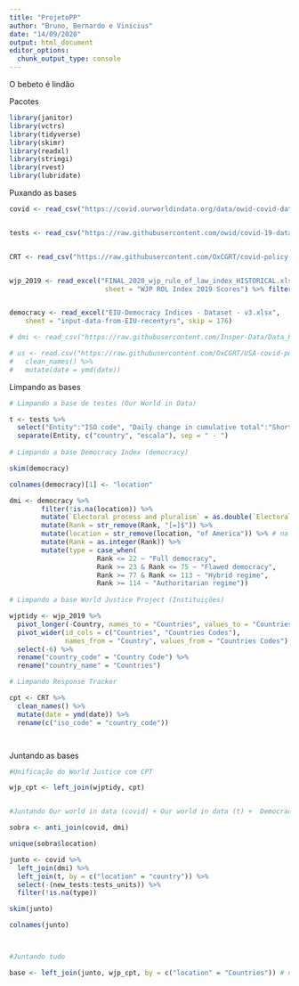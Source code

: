 ---
title: "ProjetoPP"
author: "Bruno, Bernardo e Vinicius"
date: "14/09/2020"
output: html_document
editor_options: 
  chunk_output_type: console
---

O bebeto é lindão

Pacotes
```{r}

library(janitor)
library(vctrs)
library(tidyverse)
library(skimr)
library(readxl)
library(stringi)
library(rvest)
library(lubridate)

```




Puxando as bases
```{r}

covid <- read_csv("https://covid.ourworldindata.org/data/owid-covid-data.csv")


tests <- read_csv("https://raw.githubusercontent.com/owid/covid-19-data/master/public/data/testing/covid-testing-all-observations.csv")


CRT <- read_csv("https://raw.githubusercontent.com/OxCGRT/covid-policy-tracker/master/data/OxCGRT_latest.csv")


wjp_2019 <- read_excel("FINAL_2020_wjp_rule_of_law_index_HISTORICAL.xlsx", 
                        sheet = "WJP ROL Index 2019 Scores") %>% filter(year == 2019)


democracy <- read_excel("EIU-Democracy Indices - Dataset - v3.xlsx", 
    sheet = "input-data-from-EIU-recentyrs", skip = 176)

# dmi <- read_csv("https://raw.githubusercontent.com/Insper-Data/Data_PP/master/bases/_EIU-Democracy%20Indices%20-%20Dataset%20-%20v3%20-%20input-data-from-EIU-recentyrs.csv")

# us <- read.csv("https://raw.githubusercontent.com/OxCGRT/USA-covid-policy/master/data/OxCGRT_US_latest.csv") %>% 
#   clean_names() %>% 
#   mutate(date = ymd(date))


```




Limpando as bases
```{r}

# Limpando a base de testes (Our World in Data)

t <- tests %>% 
  select("Entity":"ISO code", "Daily change in cumulative total":"Short-term positive rate") %>% 
  separate(Entity, c("country", "escala"), sep = " - ") 
 
# Limpando a base Democracy Index (democracy)

skim(democracy)

colnames(democracy)[1] <- "location"

dmi <- democracy %>% 
        filter(!is.na(location)) %>% 
        mutate(`Electoral process and pluralism` = as.double(`Electoral process and pluralism`)) %>% 
        mutate(Rank = str_remove(Rank, "[=]$")) %>%
        mutate(location = str_remove(location, "of America")) %>% # na outra base não tem "of America" nos EUA. Tiro para o join funcionar
        mutate(Rank = as.integer(Rank)) %>% 
        mutate(type = case_when(
                      Rank <= 22 ~ "Full democracy",
                      Rank >= 23 & Rank <= 75 ~ "Flawed democracy",
                      Rank >= 77 & Rank <= 113 ~ "Hybrid regime",
                      Rank >= 114 ~ "Authoritarian regime"))
        
# Limpando a base World Justice Project (Instituições)

wjptidy <- wjp_2019 %>% 
  pivot_longer(-Country, names_to = "Countries", values_to = "Countries Codes") %>%
  pivot_wider(id_cols = c("Countries", "Countries Codes"), 
              names_from = "Country", values_from = "Countries Codes") %>% 
  select(-6) %>% 
  rename("country_code" = "Country Code") %>% 
  rename("country_name" = "Countries")

# Limpando Response Tracker

cpt <- CRT %>% 
  clean_names() %>% 
  mutate(date = ymd(date)) %>% 
  rename(c("iso_code" = "country_code")) 




```

 

Juntando as bases
```{r}

#Unificação do World Justice com CPT

wjp_cpt <- left_join(wjptidy, cpt)


#Juntando Our world in data (covid) + Our world in data (t) +  Democracy Index (dmi)

sobra <- anti_join(covid, dmi)

unique(sobra$location)

junto <- covid %>% 
  left_join(dmi) %>%  
  left_join(t, by = c("location" = "country")) %>% 
  select(-(new_tests:tests_units)) %>% 
  filter(!is.na(type))

skim(junto)

colnames(junto)



#Juntando tudo

base <- left_join(junto, wjp_cpt, by = c("location" = "Countries")) # não funciona ainda



```

























